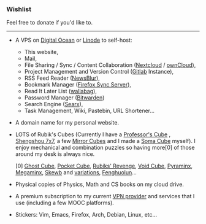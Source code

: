 
<Head title="Wishlist" />

### Wishlist

Feel free to <Link to="/donate">donate</Link> if you'd like to.

---

- A VPS on [Digital Ocean](https://www.digitalocean.com/) or [Linode](https://www.linode.com/) to self-host:
  - This website,
  - Mail,
  - File Sharing / Sync / Content Collaboration ([Nextcloud](https://github.com/nextcloud) / [ownCloud](https://github.com/owncloud)),
  - Project Management and Version Control ([Gitlab](https://about.gitlab.com/install/) Instance),
  - RSS Feed Reader ([NewsBlur](https://github.com/samuelclay/NewsBlur)),
  - Bookmark Manager ([Firefox Sync Server](https://github.com/mozilla-services/syncserver)),
  - Read It Later List ([wallabag](https://github.com/wallabag/wallabag)),
  - Password Manager ([Bitwarden](https://github.com/bitwarden))
  - Search Engine ([Searx](https://github.com/asciimoo/searx)),
  - Task Management, Wiki, Pastebin, URL Shortener...

- A domain name for my personal website.
- LOTS of Rubik's Cubes (Currently I have a [Professor's Cube](https://en.wikipedia.org/wiki/Professor's_Cube) , [Shengshou 7x7](https://en.wikipedia.org/wiki/V-Cube_7), a few [Mirror Cubes](https://en.wikipedia.org/wiki/Mirror_blocks) and I made a [Soma Cube](https://en.wikipedia.org/wiki/Soma_cube) myself). I enjoy mechanical and combination puzzles so having more[0] of those around my desk is always nice.

    \[0\] [Ghost Cube](https://rubiks.fandom.com/wiki/Ghost_Cube), [Pocket Cube](https://en.wikipedia.org/wiki/Pocket_Cube), [Rubiks' Revenge](https://en.wikipedia.org/wiki/Rubik%27s_Revenge), [Void Cube](https://en.wikipedia.org/wiki/Void_Cube), [Pyraminx](https://en.wikipedia.org/wiki/Pyraminx), [Megaminx](https://en.wikipedia.org/wiki/Megaminx), [Skewb](https://en.wikipedia.org/wiki/Skewb) and [variations](https://en.wikipedia.org/wiki/Skewb#Piece_orientation), [Fenghuolun](https://rubiks.fandom.com/wiki/Windmill_Cube)...

- Physical copies of Physics, Math and CS books on my cloud drive.
- A premium subscription to my current [VPN provider](https://protonvpn.com/pricing) and services that I use (including a few MOOC platforms).
- Stickers: Vim, Emacs, Firefox, Arch, Debian, Linux, etc...

<LastUpdatedPages date="December 26, 2019"/>